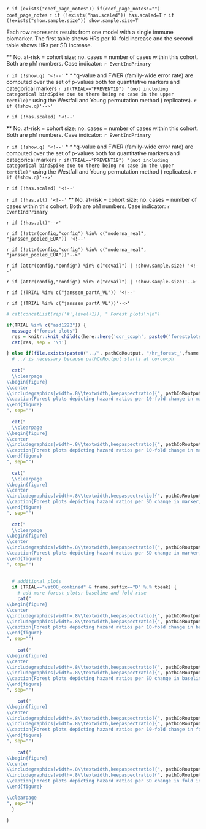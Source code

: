 <!-- HR tables for continuous markers, forest plots. -->

`r if (exists("coef_page_notes")) if(coef_page_notes!="") coef_page_notes`
`r if (!exists("has.scaled")) has.scaled=T`
`r if (!exists("show.sample.size")) show.sample.size=T`



Each row represents results from one model with a single immune biomarker. The first table shows HRs per 10-fold increase and the second table shows HRs per SD increase. 

\setlength{\tabcolsep}{.5ex}
\small
  \input{`r pathCoRoutput`/CoR_univariable_svycoxph_pretty_`r fname.suffix`}
\normalsize
$\ast\ast$ No. at-risk = cohort size; no. cases = number of cases within this cohort. Both are ph1 numbers. Case indicator: `r EventIndPrimary`

`r if (!show.q) '<!--'`
$\ast\ast\ast$q-value and FWER (family-wide error rate) are computed over the set of p-values both for quantitative markers and categorical markers `r if(TRIAL=="PREVENT19") "(not including categorical bindSpike due to there being no case in the upper tertile)"` using the Westfall and Young permutation method (\protect\input{`r pathCoRoutput`/permutation_replicates_`r fname.suffix`} replicates).
`r if (!show.q)'-->'`



`r if (!has.scaled) '<!--'`

\clearpage
\setlength{\tabcolsep}{.5ex}
\small
  \input{`r pathCoRoutput`/CoR_univariable_svycoxph_pretty_scaled_`r fname.suffix`}
\normalsize
$\ast\ast$ No. at-risk = cohort size; no. cases = number of cases within this cohort. Both are ph1 numbers. Case indicator: `r EventIndPrimary`

`r if (!show.q) '<!--'`
$\ast\ast\ast$q-value and FWER (family-wide error rate) are computed over the set of p-values both for quantitative markers and categorical markers `r if(TRIAL=="PREVENT19") "(not including categorical bindSpike due to there being no case in the upper tertile)"` using the Westfall and Young permutation method (\protect\input{`r pathCoRoutput`/permutation_replicates_`r fname.suffix`} replicates).
`r if (!show.q)'-->'`

`r if (!has.scaled) '<!--'`


`r if (!has.alt) '<!--'`
\clearpage
\setlength{\tabcolsep}{.5ex}
\small
  \input{`r pathCoRoutput`/CoR_univariable_svycoxph_pretty_`r fname.suffix`_2}
\normalsize
$\ast\ast$ No. at-risk = cohort size; no. cases = number of cases within this cohort. Both are ph1 numbers. Case indicator: `r EventIndPrimary`

`r if (!has.alt)'-->'`




<!-- Follmann sample size ratio. Only for two TRIALs -->
`r if (!attr(config,"config") %in% c("moderna_real", "janssen_pooled_EUA")) '<!--'`
\begin{table}[H]
\caption{The ratio of sample sizes required to power a future trial for the column marker compared to the row marker (Follmann 2018). Confidence intervals are based on $10^3$ bootstrap replicates. }
\begin{center}
    \input{`r pathCoRoutput`/follmann2018_samplesizeratio}\\
    (lb, ub)\\
    \input{`r pathCoRoutput`/follmann2018_samplesizeratio_lbub}\\
\end{center}
    %\label{tab:follmann2018_samplesizeratio}
\end{table}
\vspace{10pt}
`r if (!attr(config,"config") %in% c("moderna_real", "janssen_pooled_EUA"))'-->'`


<!-- Table 1, commented out for covail -->
`r if (attr(config,"config") %in% c("covail") | !show.sample.size) '<!--'`
\begin{table}[H]
\caption{Number of cases (`r escape(EventIndPrimary)`) and non-cases in the `r escape(fname.suffix)` group by ph2 status.}
\begin{center}
  \input{`r pathCoRoutput`/tab1_`r fname.suffix`}\\
\end{center}
\end{table}
`r if (attr(config,"config") %in% c("covail") | !show.sample.size)'-->'`



<!-- additional counts tables if existed -->
`r if (!TRIAL %in% c("janssen_partA_VL")) '<!--'`

\begin{table}[H]
\caption{Number of cases and non-cases by ph2 (with ancestral Abs measured). There are more non-cases in ph2 than the previous table, which is for ph2 subjects with variants Abs measured.}
\begin{center}
  \input{`r pathCoRoutput`/tab1_`r fname.suffix`_ancestral}\\
\end{center}
\end{table}


\begin{table}[H]
\caption{Number of competing cases by ph2}
\begin{center}
  \input{`r pathCoRoutput`/tab1_competing_`r fname.suffix`}\\
\end{center}
\end{table}

`r if (!TRIAL %in% c("janssen_partA_VL"))'-->'`



<!-- Forest plots -->

```r

# cat(concatList(rep('#',level+1)), " Forest plots\n\n")

if(TRIAL %in% c("azd1222")) {
  message ("forest plots")
  res = knitr::knit_child(c(here::here('cor_coxph', paste0('forestplots_', tolower(study_name), '.Rmd'))), quiet = TRUE)
  cat(res, sep = '\n')

} else if(file.exists(paste0("../", pathCoRoutput, "/hr_forest_",fname.suffix,".pdf"))) {
  # ../ is necessary because pathCoRoutput starts at corcoxph
  
  cat("
  \\clearpage
\\begin{figure}
\\center
\\includegraphics[width=.8\\textwidth,keepaspectratio]{", pathCoRoutput, "/hr_forest_", fname.suffix, ".pdf}
\\caption{Forest plots depicting hazard ratios per 10-fold change in marker, x-axis on the antilog scale. Case indicator: ", escape(EventIndPrimary), "}
\\end{figure}
", sep="")
  
  cat("
  \\clearpage
\\begin{figure}
\\center
\\includegraphics[width=.8\\textwidth,keepaspectratio]{", pathCoRoutput, "/hr_forest_log_", fname.suffix, ".pdf}
\\caption{Forest plots depicting hazard ratios per 10-fold change in marker, x-axis on the log scale. Case indicator: ", escape(EventIndPrimary), "}
\\end{figure}
", sep="")
  
  cat("
  \\clearpage
\\begin{figure}
\\center
\\includegraphics[width=.8\\textwidth,keepaspectratio]{", pathCoRoutput, "/hr_forest_scaled_", fname.suffix, ".pdf}
\\caption{Forest plots depicting hazard ratios per SD change in marker, x-aix on the antilog scale. Case indicator: ", escape(EventIndPrimary), "}
\\end{figure}
", sep="")
  
  cat("
  \\clearpage
\\begin{figure}
\\center
\\includegraphics[width=.8\\textwidth,keepaspectratio]{", pathCoRoutput, "/hr_forest_log_scaled_", fname.suffix, ".pdf}
\\caption{Forest plots depicting hazard ratios per SD change in marker, x-aix on the log scale. Case indicator: ", escape(EventIndPrimary), "}
\\end{figure}
", sep="")
  
  
  # additional plots
  if (TRIAL=="vat08_combined" & fname.suffix=="D" %.% tpeak) {
    # add more forest plots: baseline and fold rise
    cat("
\\begin{figure}
\\center
\\includegraphics[width=.8\\textwidth,keepaspectratio]{", pathCoRoutput, "/hr_forest_", fname.suffix, "2.pdf}
\\includegraphics[width=.8\\textwidth,keepaspectratio]{", pathCoRoutput, "/hr_forest_log_", fname.suffix, "2.pdf}
\\caption{Forest plots depicting hazard ratios per 10-fold change in baseline marker, presented on both an antilog scale and a log scale.}
\\end{figure}
", sep="")
  
    cat("
\\begin{figure}
\\center
\\includegraphics[width=.8\\textwidth,keepaspectratio]{", pathCoRoutput, "/hr_forest_scaled_", fname.suffix, "2.pdf}
\\includegraphics[width=.8\\textwidth,keepaspectratio]{", pathCoRoutput, "/hr_forest_log_scaled_", fname.suffix, "2.pdf}
\\caption{Forest plots depicting hazard ratios per SD change in baseline marker, presented on both an antilog scale and a log scale.}
\\end{figure}
", sep="")

    cat("
\\begin{figure}
\\center
\\includegraphics[width=.8\\textwidth,keepaspectratio]{", pathCoRoutput, "/hr_forest_", fname.suffix, "3.pdf}
\\includegraphics[width=.8\\textwidth,keepaspectratio]{", pathCoRoutput, "/hr_forest_log_", fname.suffix, "3.pdf}
\\caption{Forest plots depicting hazard ratios per 10-fold change in fold increases, presented on both an antilog scale and a log scale.}
\\end{figure}
", sep="")
  
    cat("
\\begin{figure}
\\center
\\includegraphics[width=.8\\textwidth,keepaspectratio]{", pathCoRoutput, "/hr_forest_scaled_", fname.suffix, "3.pdf}
\\includegraphics[width=.8\\textwidth,keepaspectratio]{", pathCoRoutput, "/hr_forest_log_scaled_", fname.suffix, "3.pdf}
\\caption{Forest plots depicting hazard ratios per SD change in fold increases, presented on both an antilog scale and a log scale.}
\\end{figure}

\\clearpage
", sep="")    
  }

}
```

